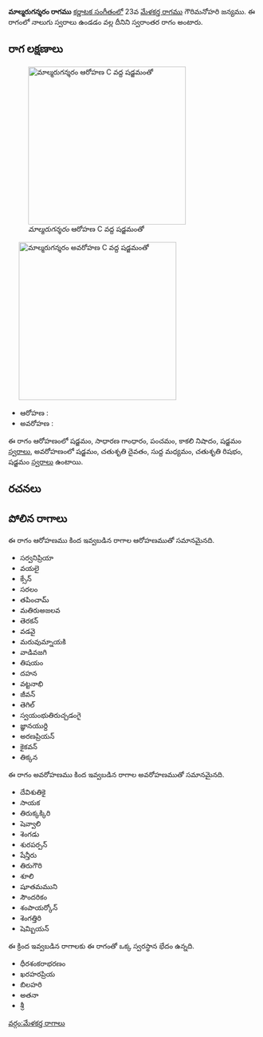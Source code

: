 {{Infobox ragam
	| name          	= మాల్మరుగన్శరం
	| synonym	    	= 
	| mela          	= 
	| chakra        	= 
	| janaka        	= 
	| type          	= స్వరాంతర
	| arohanam      	= {{svaraC|S|G2|P|N3|S'}} 
	| avarohanam    	= {{svaraC|S'|D2|M1|R2|S}}
	| jeeva         	=
	| chhaya        	=
	| nyasa         	=
	| vishesha      	= 
	| equivalent  		= 
}}
{{కర్ణాటక సంగీత రాగాలు}}
'''మాల్మరుగన్శరం రాగము''' [[కర్ణాటక సంగీతం]]లో 23వ [[మేళకర్త రాగము]] గౌరిమనోహరి జన్యము.  ఈ రాగంలో నాలుగు స్వరాలు ఉండడం వల్ల దీనిని స్వరాంతర రాగం అంటారు.


==రాగ లక్షణాలు==
[[Image:malmarugansharam_ar_kb2wiki.png|thumb|right|316px|''మాల్మరుగన్శరం'' ఆరోహణ C వద్ద షడ్జమంతో]]
	[[Image:malmarugansharam_av_kb2wiki.png|thumb|right|316px|''మాల్మరుగన్శరం'' అవరోహణ C వద్ద షడ్జమంతో]]

* ఆరోహణ : {{svaraC|S|G2|P|N3|S'}} 
* అవరోహణ : {{svaraC|S'|D2|M1|R2|S}}

ఈ రాగం ఆరోహణంలో షడ్జమం, సాధారణ  గాంధారం, పంచమం, కాకలి  నిషాదం, షడ్జమం [[స్వరాలు]], అవరోహణంలో షడ్జమం, చతుశృతి దైవతం, సుద్ద మధ్యమం, చతుశృతి రిషభం, షడ్జమం [[స్వరాలు]] ఉంటాయి.

==రచనలు==



==పోలిన రాగాలు==
ఈ రాగం ఆరోహణము కింద ఇవ్వబడిన రాగాల ఆరోహణముతో సమానమైనది.
* సర్వనిప్రియా
*  వయలై
* క్సేన్
* సరలం
* తపించామ్
* మతిరుఅజలవ
* తెరకన్
* వడవై
* మరువుమ్నాయకి
* వాడివజగి
* తిషయం
* దహన
* వట్టనాభి
* జీవన్
* తెగిల్
* స్వయంభుతిరుచ్చడంగై
*  జ్ఞానయుర్ది
* అరణప్రియన్
* కైకవన్
* తిక్కన

ఈ రాగం అవరోహణము కింద ఇవ్వబడిన రాగాల అవరోహణముతో సమానమైనది.
* దేవిశుతికై
* సాయక
* తిరుక్కక్కిరి
* షెవ్వాలి
* శెంగడు
* శురపర్పన్
* షేన్తీరు
* తిరుగౌరి
* శూలి
* షూతమముని
*  సౌందరికం
* శంపాయర్కోన్
* శెంగత్తిరి
* షెమ్బియన్

ఈ క్రింద ఇవ్వబడిన రాగాలకు ఈ రాగంతో ఒక్క స్వరస్థాన భేదం ఉన్నది.
* ధీరశంకరాభరణం
* ఖరహరప్రియ
* బిలహరి
* అతనా
* శ్రీ



[[వర్గం:మేళకర్త రాగాలు]]